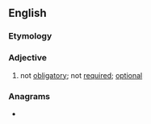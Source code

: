==English==

===Etymology===
{{prefix|en|non|obligatory}}

===Adjective===
{{en-adj|-}}

# not [[obligatory]]; not [[required]]; [[optional]]

===Anagrams===
* {{l|en|nanotribology}}